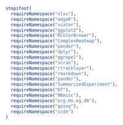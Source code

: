 ```r
stopifnot(
  requireNamespace("xlsx"),
  requireNamespace("edgeR"),
  requireNamespace("scater"),
  requireNamespace("ggplot2"),
  requireNamespace("RColorBrewer"),
  requireNamespace("ComplexHeatmap"),
  requireNamespace("pander"),
  requireNamespace("dplyr"),
  requireNamespace("ggrepel"),
  requireNamespace("scran"),
  requireNamespace("rtracklayer"),
  requireNamespace("rmarkdown"),
  requireNamespace("pander"),
  requireNamespace("SummarizedExperiment"),
  requireNamespace("DT"),
  requireNamespace("MKmisc"),
  requireNamespace("org.Hs.eg.db"),
  requireNamespace("goseq"),
  requireNamespace("scde")
)
```

